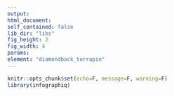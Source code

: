 ```yaml
---
output:
html_document:
self_contained: false
lib_dir: "libs"
fig_height: 2
fig_width: 4
params:
element: "diamondback_terrapin"
---
```


```r
knitr::opts_chunk$set(echo=F, message=F, warning=F)
library(infographiq)
```

<base target="_parent">
